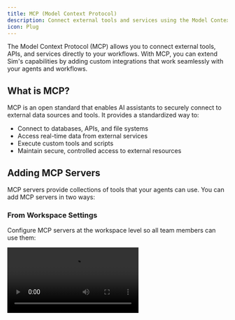 ```yaml
---
title: MCP (Model Context Protocol)
description: Connect external tools and services using the Model Context Protocol
icon: Plug
---
```



The Model Context Protocol (MCP) allows you to connect external tools, APIs, and services directly to your workflows. With MCP, you can extend Sim's capabilities by adding custom integrations that work seamlessly with your agents and workflows.

## What is MCP?

MCP is an open standard that enables AI assistants to securely connect to external data sources and tools. It provides a standardized way to:

- Connect to databases, APIs, and file systems
- Access real-time data from external services
- Execute custom tools and scripts
- Maintain secure, controlled access to external resources

## Adding MCP Servers

MCP servers provide collections of tools that your agents can use. You can add MCP servers in two ways:

### From Workspace Settings

Configure MCP servers at the workspace level so all team members can use them:

<Video src="mcp-1.mp4" />

1. Navigate to your workspace settings
2. Go to the **MCP Servers** section
3. Click **Add MCP Server**
4. Enter the server configuration details
5. Save the configuration

<Callout type="info">
MCP servers configured in workspace settings are available to all workspace members based on their permission levels.
</Callout>

### From Agent Configuration

You can also add and configure MCP servers directly from within an agent block:

<Video src="mcp-2.mp4" />

This is useful when you need to quickly set up a specific integration for a particular workflow.

## Using MCP Tools in Agents

Once MCP servers are configured, their tools become available within your agent blocks:

<Video src="mcp-3.mp4" />

1. Open an **Agent** block
2. In the **Tools** section, you'll see available MCP tools
3. Select the tools you want the agent to use
4. The agent can now access these tools during execution

## Standalone MCP Tool Block

For more granular control, you can use the dedicated MCP Tool block to execute specific MCP tools:

<Video src="mcp-4.mp4" />

The MCP Tool block allows you to:
- Execute any configured MCP tool directly
- Pass specific parameters to the tool
- Use the tool's output in subsequent workflow steps
- Chain multiple MCP tools together

### When to Use MCP Tool vs Agent

**Use Agent with MCP tools when:**
- You want the AI to decide which tools to use
- You need complex reasoning about when and how to use tools
- You want natural language interaction with the tools

**Use MCP Tool block when:**
- You need deterministic tool execution
- You want to execute a specific tool with known parameters
- You're building structured workflows with predictable steps

## Permission Requirements

MCP functionality requires specific workspace permissions:

| Action | Required Permission |
|--------|-------------------|
| Configure MCP servers in settings | **Admin** |
| Use MCP tools in agents | **Write** or **Admin** |
| View available MCP tools | **Read**, **Write**, or **Admin** |
| Execute MCP Tool blocks | **Write** or **Admin** |

## Common Use Cases

### Database Integration
Connect to databases to query, insert, or update data within your workflows.

### API Integrations
Access external APIs and web services that don't have built-in Sim integrations.

### File System Access
Read, write, and manipulate files on local or remote file systems.

### Custom Business Logic
Execute custom scripts or tools specific to your organization's needs.

### Real-time Data Access
Fetch live data from external systems during workflow execution.

## Security Considerations

- MCP servers run with the permissions of the user who configured them
- Always verify MCP server sources before installation
- Use environment variables for sensitive configuration data
- Review MCP server capabilities before granting access to agents

## Troubleshooting

### MCP Server Not Appearing
- Verify the server configuration is correct
- Check that you have the required permissions
- Ensure the MCP server is running and accessible

### Tool Execution Failures
- Verify tool parameters are correctly formatted
- Check MCP server logs for error messages
- Ensure required authentication is configured

### Permission Errors
- Confirm your workspace permission level
- Check if the MCP server requires additional authentication
- Verify the server is properly configured for your workspace